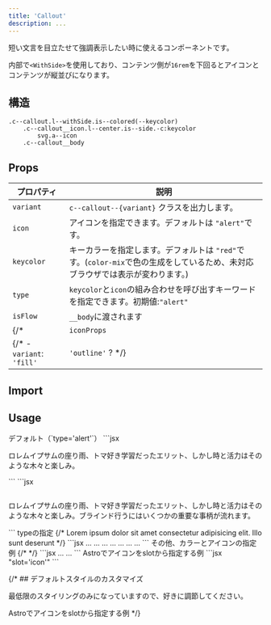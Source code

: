 ```yaml
---
title: 'Callout'
description: ...
---
```


短い文言を目立たせて強調表示したい時に使えるコンポーネントです。

内部で`<WithSide>`を使用しており、コンテンツ側が`16rem`を下回るとアイコンとコンテンツが縦並びになります。

## 構造

```pug
.c--callout.l--withSide.is--colored(--keycolor)
	.c--callout__icon.l--center.is--side.-c:keycolor
		svg.a--icon
	.c--callout__body
```


## Props

| プロパティ | 説明 |
|---|---|
|`variant`| `c--callout--{variant}` クラスを出力します。|
|`icon`| アイコンを指定できます。デフォルトは `"alert"`です。|
|`keycolor`| キーカラーを指定します。デフォルトは `"red"`です。(`color-mix`で色の生成をしているため、未対応ブラウザでは表示が変わります。)|
|`type`|`keycolor`と`icon`の組み合わせを呼び出すキーワードを指定できます。初期値:`"alert"`|
|`isFlow`|`__body`に渡されます|
{/* | `iconProps` | アイコン（`<Icon>`）に渡すpropsを指定できます。| */}
{/* - `variant`: `'fill'` | `'outline'` ? */}



## Import

<ImportCode component='Callout' />


## Usage


<Preview>
	<PreviewTitle>
		デフォルト（`type='alert'`）
	</PreviewTitle>
	<PreviewArea resize p='30'>
		<Callout>
			<DammyText lang='ja' />
		</Callout>
	</PreviewArea>
	<PreviewCode slot='tab' label='JSX'>
		```jsx
		<Callout>
			<p>ロレムイプサムの座り雨、トマ好き学習だったエリット、しかし時と活力はそのような木々と楽しみ。</p>
		</Callout>
		```
	</PreviewCode>
	<PreviewCode slot='tab' label='HTML'>
		```jsx
		<div class="c--callout l--withSide is--colored" style="--keycolor:var(--red)">
			<div class="c--callout__icon l--center is--side -c:keycolor">
				<svg xmlns="http://www.w3.org/2000/svg" viewBox="0 0 256 256" width="1em" height="1em" fill="currentColor" focusable="false" class="a--icon" aria-hidden="true">...</svg>
			</div>
			<div class="c--callout__body">
				<p>ロレムイプサムの座り雨、トマ好き学習だったエリット、しかし時と活力はそのような木々と楽しみ。ブラインド行うにはいくつかの重要な事柄が流れます。</p>
			</div>
		 </div>
		```
	</PreviewCode>
</Preview>


<Preview>
	<PreviewTitle>
		typeの指定
	</PreviewTitle>
	<PreviewArea p='30'>
		<Callout type='alert' bdrs='s'>
			<DammyText lang='ja' length='codes' />
		</Callout>
		<Callout type='point' bdrs='s'>
			<DammyText lang='ja' length='codes' />
		</Callout>
		<Callout type='warning' bdrs='s'>
			<DammyText lang='ja' length='codes' />
		</Callout>
		<Callout type='check' bdrs='s'>
			<DammyText lang='ja' length='codes' />
		</Callout>
		<Callout type='info' bdrs='s'>
			<DammyText lang='ja' length='codes' />
		</Callout>
		<Callout type='help' bdrs='s'>
			<DammyText lang='ja' length='codes' />
		</Callout>
		<Callout type='note' bdrs='s'>
			<DammyText lang='ja' length='codes' />
		</Callout>
		{/* <Callout icon={Book}>
			Lorem ipsum dolor sit amet consectetur adipisicing elit. Illo sunt deserunt
		</Callout> */}
	</PreviewArea>
	<PreviewCode slot='tab' label='JSX'>
	```jsx
	<Callout type='alert' bdrs='s'>...</Callout>
	<Callout type='point' bdrs='s'>...</Callout>
	<Callout type='warning' bdrs='s'>...</Callout>
	<Callout type='check' bdrs='s'>...</Callout>
	<Callout type='info' bdrs='s'>...</Callout>
	<Callout type='help' bdrs='s'>...</Callout>
	<Callout type='note' bdrs='s'>...</Callout>
	```
	</PreviewCode>
</Preview>


<Preview>
	<PreviewTitle>
		その他、カラーとアイコンの指定例
	</PreviewTitle>
	<PreviewArea p='30'>
		<Callout icon='good' keycolor='pink'>
			<DammyText lang='ja' length='codes' />
		</Callout>
		{/* <Callout icon='bad' keycolor='blue'>
			<DammyText lang='ja' length='codes' />
		</Callout> */}
		<Callout icon='book-open' keycolor='#185b6e'>
			<DammyText lang='ja' length='codes' />
		</Callout>
	</PreviewArea>
	<PreviewCode slot='tab' label='JSX'>
	```jsx
	<Callout icon='good' keycolor='green'>...</Callout>
	<Callout icon='book-open' keycolor='#185b6e'>...</Callout>
	```
	</PreviewCode>
</Preview>


<Preview>
	<PreviewTitle>
		Astroでアイコンをslotから指定する例
	</PreviewTitle>
	<PreviewArea resize p='30'>
		<Callout keycolor='#185b6e'>
			<Icon tag='svg' slot='icon' viewBox="0 0 256 256">
				<path d="M208,24H72A32,32,0,0,0,40,56V224a8,8,0,0,0,8,8H192a8,8,0,0,0,0-16H56a16,16,0,0,1,16-16H208a8,8,0,0,0,8-8V32A8,8,0,0,0,208,24Zm-8,160H72a31.82,31.82,0,0,0-16,4.29V56A16,16,0,0,1,72,40H200Z"></path>
			</Icon>
			<DammyText />
		</Callout>
	</PreviewArea>
	<PreviewCode slot='tab' label='Astro'>
		```jsx "slot='icon'"
		<Callout keycolor='#185b6e'>
			<Icon tag='svg' slot='icon' viewBox="0 0 256 256">
				<path d="M208,24H72A32,32,0,0,0,40,56V224a8,8,0,0,0,8,8H192a8,8,0,0,0,0-16H56a16,16,0,0,1,16-16H208a8,8,0,0,0,8-8V32A8,8,0,0,0,208,24Zm-8,160H72a31.82,31.82,0,0,0-16,4.29V56A16,16,0,0,1,72,40H200Z"></path>
			</Icon>
			<DammyText />
		</Callout>
		```
	</PreviewCode>
</Preview>


{/* ## デフォルトスタイルのカスタマイズ

最低限のスタイリングのみになっていますので、好きに調節してください。


<Preview>
	<PreviewTitle>
		Astroでアイコンをslotから指定する例
	</PreviewTitle>
	<PreviewArea resize p='30' className='is--setStyle:callout'>
		<Callout type='alert'>
			<DammyText lang='ja' length='codes' />
		</Callout>
		<Callout type='point'>
			<DammyText lang='ja' length='codes' />
		</Callout>
		<Callout type='warning'>
			<DammyText lang='ja' length='codes' />
		</Callout>
	</PreviewArea>
</Preview> */}
